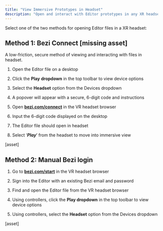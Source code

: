 ```yaml
---
title: "View Immersive Prototypes in Headset"
description: "Open and interact with Editor prototypes in any XR headset."
---
```


Select one of the two methods for opening Editor files in a XR headset:&#x20;

## Method 1: Bezi Connect \[missing asset]

A low-friction, secure method of viewing and interacting with files in headset.&#x20;

1. Open the Editor file on a desktop

2. Click the **Play** **dropdown** in the top toolbar to view device options&#x20;

3. Select the **Headset** option from the Devices dropdown

4. A popover will appear with a secure, 6-digit code and instructions&#x20;

5. Open [**bezi.com/connect**](http://bezi.com/connect) in the VR headset browser

6. Input the 6-digit code displayed on the desktop&#x20;

7. The Editor file should open in headset&#x20;

8. Select ‘***Play***’ from the headset to move into immersive view

\[asset]

## Method 2: Manual Bezi login

1. Go to [**bezi.com/start**](http://bezi.com/start) in the VR headset browser

2. Sign into the Editor with an existing Bezi email and password

3. Find and open the Editor file from the VR headset browser

4. Using controllers, click the **Play dropdown** in the top toolbar to view device options

5. Using controllers, select the **Headset** option from the Devices dropdown

\[asset]